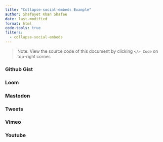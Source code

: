 ```yaml
---
title: "Collapse-social-embeds Example"
author: Shafayet Khan Shafee
date: last-modified
format: html
code-tools: true
filters:
  - collapse-social-embeds
---
```


> Note: View the source code of this document by clicking `</> Code` on top-right corner.

### Github Gist

::: {.gist user=tarleb gist_id=852f6ae98764bea56aeeac979f3c17be title="Lua Demo"}
:::


### Loom

::: {.loom video_id=8619b03224f74282b6d56cbedbcd3fc6}
:::


### Mastodon

::: {.mastodon url="https://fosstodon.org/@tanho/111723789779445135" }
:::


### Tweets

::: {.twitter user=pandoc_tips status_id=1576105972103516160 }
:::


### Vimeo

::: {.vimeo video_id=783455878 }
:::


### Youtube

::: {.youtube video_id=mrvhk2XUfWo }
:::
